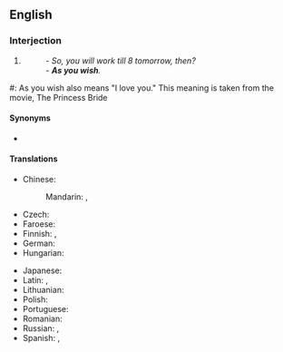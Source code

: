 ==English==

===Interjection===
{{en-interj}}

# {{non-gloss definition|A formal expression of [[agreement]] to something, especially with the [[connotation]] that one does not really [[agree]].}}
#: ''- So, you will work till 8 tomorrow, then?<br>- '''As you wish'''.''

#: As you wish also means "I love you." This meaning is taken from the movie, The Princess Bride

====Synonyms====
* {{sense|accept while withholding agreement}} {{l|en|as you like}}

====Translations====
{{trans-top|as you wish}}
* Chinese:
*: Mandarin: {{t|cmn|如你所願|sc=Hani}}, {{t|cmn|如你所愿|tr=rú nǐ suǒ yuàn|sc=Hani}}
* Czech: {{t|cs|jak je libo}}
* Faroese: {{t|fo|sum tú vilt}}
* Finnish: {{t|fi|kuten tahdot}}, {{t|fi|kuten tahdotte}} {{qualifier|polite}}
* German: {{t|de|wie Sie es wünschen}}
* Hungarian: {{t|hu|[[ahogy]] [[óhajtja]]}}
{{trans-mid}}
* Japanese: {{t|ja|どうぞお望みの様に|tr=どうぞおのぞみのように, dōzo o-nozomi no yōni|sc=Jpan}} {{t|ja|御意に|tr=ぎょいに, gyoi}}
* Latin: {{t|la|[[sī]] [[vultis]]}}, {{t|la|sultis}}
* Lithuanian: {{t|lt|kaĩp nóri}}
* Polish: {{t|pl|jak uważasz}}
* Portuguese: {{t|pt|como queira}}
* Romanian: {{t|ro|cum vreți Dumneavoastră}}
* Russian: {{t|ru|как вам уго́дно}}, {{t|ru|как хоти́те}}
* Spanish: {{t|es|como quiera}}, {{t|es|como desee}}
{{trans-bottom}}